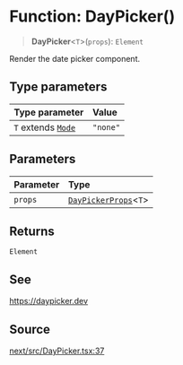 # Function: DayPicker()

> **DayPicker**\<`T`\>(`props`): `Element`

Render the date picker component.

## Type parameters

| Type parameter                                        | Value    |
| :---------------------------------------------------- | :------- |
| `T` extends [`Mode`](/api/next/type-aliases/Mode.mdx) | `"none"` |

## Parameters

| Parameter | Type                                                                 |
| :-------- | :------------------------------------------------------------------- |
| `props`   | [`DayPickerProps`](/api/next/type-aliases/DayPickerProps.mdx)\<`T`\> |

## Returns

`Element`

## See

https://daypicker.dev

## Source

[next/src/DayPicker.tsx:37](https://github.com/gpbl/react-day-picker/blob/56bfb649e/next/src/DayPicker.tsx#L37)
